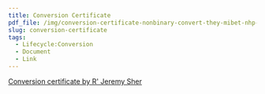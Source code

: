 ```yaml
---
title: Conversion Certificate
pdf_file: /img/conversion-certificate-nonbinary-convert-they-mibet-nhp-.pdf
slug: conversion-certificate
tags:
  - Lifecycle:Conversion
  - Document
  - Link
---
```


[Conversion certificate by R' Jeremy Sher](https://docs.google.com/document/d/1qzw0QH_RGCJ-IW85nkQDZgzN3Xg2d9T0vAZCEc92stE/edit?usp=sharing)

<PdfViewer frontMatter={frontMatter} />
